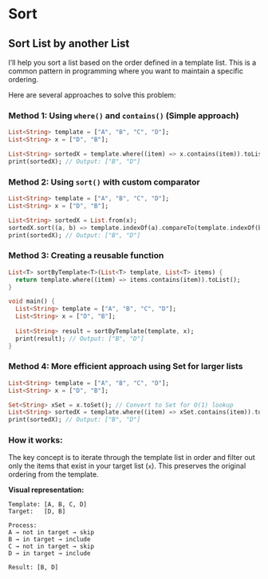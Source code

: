 # Sort

## Sort List by another List

I'll help you sort a list based on the order defined in a template list. This is a common pattern in programming where you want to maintain a specific ordering.

Here are several approaches to solve this problem:

### Method 1: Using `where()` and `contains()` (Simple approach)

```dart
List<String> template = ["A", "B", "C", "D"];
List<String> x = ["D", "B"];

List<String> sortedX = template.where((item) => x.contains(item)).toList();
print(sortedX); // Output: ["B", "D"]
```

### Method 2: Using `sort()` with custom comparator

```dart
List<String> template = ["A", "B", "C", "D"];
List<String> x = ["D", "B"];

List<String> sortedX = List.from(x);
sortedX.sort((a, b) => template.indexOf(a).compareTo(template.indexOf(b)));
print(sortedX); // Output: ["B", "D"]
```

### Method 3: Creating a reusable function

```dart
List<T> sortByTemplate<T>(List<T> template, List<T> items) {
  return template.where((item) => items.contains(item)).toList();
}

void main() {
  List<String> template = ["A", "B", "C", "D"];
  List<String> x = ["D", "B"];
  
  List<String> result = sortByTemplate(template, x);
  print(result); // Output: ["B", "D"]
}
```

### Method 4: More efficient approach using Set for larger lists

```dart
List<String> template = ["A", "B", "C", "D"];
List<String> x = ["D", "B"];

Set<String> xSet = x.toSet(); // Convert to Set for O(1) lookup
List<String> sortedX = template.where((item) => xSet.contains(item)).toList();
print(sortedX); // Output: ["B", "D"]
```

### How it works:

The key concept is to iterate through the template list in order and filter out only the items that exist in your target list (`x`). This preserves the original ordering from the template.

**Visual representation:**
```
Template: [A, B, C, D]
Target:   [D, B]

Process:
A → not in target → skip
B → in target → include
C → not in target → skip  
D → in target → include

Result: [B, D]
```